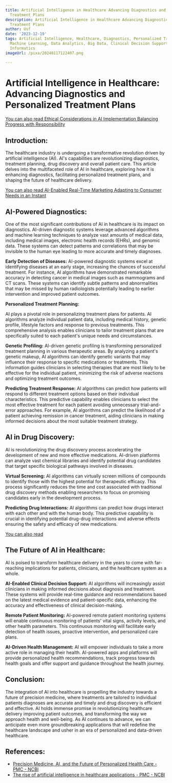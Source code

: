 ```yaml
---
title: Artificial Intelligence in Healthcare Advancing Diagnostics and Personalized
  Treatment Plans
description: Artificial Intelligence in Healthcare Advancing Diagnostics and Personalized
  Treatment Plans
author: Usf
date: '2023-12-19'
tags: Artificial Intelligence, Healthcare, Diagnostics, Personalized Treatment Plans,
  Machine Learning, Data Analytics, Big Data, Clinical Decision Support, Healthcare
  Informatics
imageUrl: /pixa/20240117122407.png

---
```

# Artificial Intelligence in  Healthcare: Advancing Diagnostics and Personalized Treatment Plans

[You can  also read Ethical  Considerations in AI Implementation Balancing Progress with Responsibility](Ethical%20Considerations%20in%20AI%20Implementation%20Balancing%20Progress%20with%20Responsibility)


## Introduction:

The healthcare industry is undergoing a transformative  revolution driven by artificial intelligence (AI). AI's capabilities are revolutionizing diagnostics, treatment planning, drug discovery and overall patient  care. This article delves into the multifaceted role of AI  in healthcare, exploring how  it  is enhancing diagnostics, facilitating personalized treatment plans, and shaping the future of healthcare  delivery.

[You can also read  AI-Enabled Real-Time Marketing  Adapting to Consumer Needs  in an Instant](AI-Enabled%20Real-Time%20Marketing%20Adapting%20to%20Consumer%20Needs%20in%20an%20Instant)


## AI-Powered Diagnostics:

One of the most significant contributions of AI in healthcare  is its impact on diagnostics. AI-driven diagnostic systems leverage advanced algorithms and machine learning techniques to analyze vast amounts of medical data, including medical images, electronic health records (EHRs), and genomic data. These systems can detect patterns and correlations that may be invisible to  the human eye leading to more accurate and timely diagnoses.

**Early Detection of Diseases:**  AI-powered  diagnostic systems excel at identifying diseases at  an early stage, increasing the chances of  successful treatment. For instance, AI algorithms have demonstrated remarkable accuracy in detecting cancer  in  medical  images such as mammograms and CT scans. These systems can identify subtle patterns and abnormalities that may be missed by human radiologists potentially  leading to earlier intervention and improved patient outcomes.

**Personalized Treatment Planning:**

AI plays a pivotal role  in personalizing treatment plans for patients. AI algorithms analyze individual patient data, including medical  history, genetic  profile, lifestyle factors and  response to previous treatments. This comprehensive analysis  enables clinicians to tailor treatment plans that are specifically  suited to  each patient's unique needs and circumstances.

**Genetic Profiling:** AI-driven genetic profiling is transforming  personalized treatment planning in various therapeutic areas. By analyzing a patient's genetic makeup, AI algorithms can identify genetic variants that may  influence their response  to specific medications or treatments. This information guides clinicians  in selecting therapies  that are most likely to be effective for the individual patient,  minimizing the risk of adverse reactions and optimizing treatment outcomes.

**Predicting Treatment Response:** AI algorithms can predict how patients will respond to different treatment options based on their individual characteristics. This predictive capability enables clinicians to select the most effective treatment for each patient avoiding unnecessary trial-and-error approaches. For example, AI algorithms can predict  the likelihood of a patient achieving remission in  cancer treatment, aiding  clinicians in making informed  decisions about the most suitable  treatment strategy.

##  AI in Drug Discovery:

AI is revolutionizing the drug discovery process accelerating the development of  new  and more effective medications. AI-driven platforms can  analyze vast chemical libraries and identify potential drug candidates that target specific biological pathways involved  in diseases.

**Virtual  Screening:** AI algorithms can virtually screen millions of compounds to identify  those with the highest potential for therapeutic efficacy. This process significantly  reduces the time and cost associated with traditional drug discovery methods enabling researchers to focus on promising candidates early in the development  process.

**Predicting Drug Interactions:** AI algorithms  can predict how drugs interact with each other and with the human body. This predictive capability is crucial in  identifying potential drug-drug interactions and adverse effects ensuring the safety and efficacy of new medications.

[You  can also read ]()


## The Future  of  AI  in  Healthcare:

AI is poised to transform healthcare delivery in the years to come with  far-reaching implications for patients, clinicians, and the healthcare system as a whole.

**AI-Enabled Clinical Decision  Support:** AI algorithms  will increasingly assist clinicians in making informed decisions about diagnosis and treatment. These  systems  will provide  real-time guidance and  recommendations based on the latest medical evidence and patient-specific data, enhancing the accuracy and effectiveness of clinical decision-making.

**Remote Patient Monitoring:** AI-powered remote patient monitoring systems will enable continuous  monitoring of patients' vital signs, activity levels, and other health parameters.  This  continuous monitoring will facilitate early detection of health issues, proactive intervention, and  personalized care plans.

**AI-Driven Health Management:** AI will empower individuals  to  take  a more active role in managing their health. AI-powered apps and platforms will provide personalized health recommendations, track progress towards health goals and offer support and guidance throughout the health journey.

## Conclusion:

The integration of AI into healthcare is propelling the industry towards a future of precision medicine, where treatments are tailored to individual patients diagnoses are accurate and timely and drug discovery is efficient  and effective. AI holds immense promise in revolutionizing healthcare delivery improving  patient outcomes, and transforming the way we approach health  and well-being.  As AI continues to advance, we can anticipate even more groundbreaking applications that will redefine the healthcare landscape and usher in an era  of personalized and data-driven healthcare.

## References:
- [Precision Medicine, AI, and the Future of Personalized Health Care - PMC - NCBI](https://www.ncbi.nlm.nih.gov/pmc/articles/PMC7877825/)
- [The rise of artificial intelligence in healthcare applications - PMC - NCBI](https://www.ncbi.nlm.nih.gov/pmc/articles/PMC7325854/)
